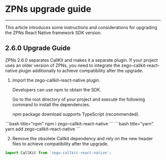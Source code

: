 # ZPNs upgrade guide

- - -

This article introduces some instructions and considerations for upgrading the ZPNs React Native framework SDK version.

<a id="2_6_0"></a>

## 2.6.0 Upgrade Guide

ZPNs 2.6.0 separates CallKit and makes it a separate plugin. If your project uses an older version of ZPNs, you need to integrate the zego-callkit-react-native plugin additionally to achieve compatibility after the upgrade.

1. Import the zego-callkit-react-native plugin.

   Developers can use npm to obtain the SDK.

   Go to the root directory of your project and execute the following command to install the dependencies.

   <Note title="Note">

   npm package download supports TypeScript (recommended).
   </Note>

<CodeGroup>
```bash title="npm"
   npm i zego-callkit-react-native
   ```
```bash title="yarn"
   yarn add zego-callkit-react-native
   ```
</CodeGroup>

2. Remove the obsolete Callkit dependency and rely on the new header files to achieve compatibility after the upgrade.

```typescript
import CallKit from 'zego-callkit-react-native';
```
